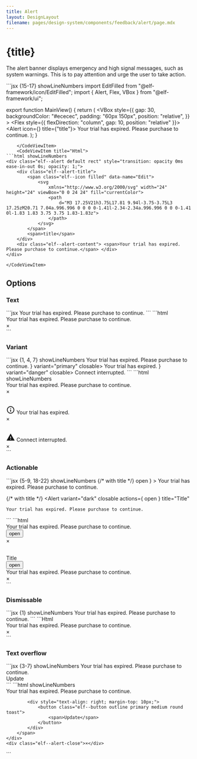 ```yaml
---
title: Alert
layout: DesignLayout
filename: pages/design-system/components/feedback/alert/page.mdx
---
```



# {title}

The alert banner displays emergency and high signal messages, such as system warnings. This is to pay attention and urge the user to take action.


<MainView />

<CodeView>
    <CodeViewItem title="Sapa">
```jsx {15-17} showLineNumbers
import EditFilled from "@elf-framework/icon/EditFilled";
import { Alert, Flex, VBox } from "@elf-framework/ui";

export function MainView() {
  return (
    <VBox
      style={{
        gap: 30,
        backgroundColor: "#ececec",
        padding: "60px 150px",
        position: "relative",
      }}
    >
      <Flex style={{ flexDirection: "column", gap: 10, position: "relative" }}>
        <Alert icon={<EditFilled />} title={"title"}>
          Your trial has expired. Please purchase to continue.
        </Alert>
      </Flex>
    </VBox>
  );
}

```
    </CodeViewItem>
    <CodeViewItem title="Html">
```html showLineNumbers
<div class="elf--alert default rect" style="transition: opacity 0ms ease-in-out 0s; opacity: 1;">
    <div class="elf--alert-title">
        <span class="elf--icon filled" data-name="Edit">
            <svg
                xmlns="http://www.w3.org/2000/svg" width="24" height="24" viewBox="0 0 24 24" fill="currentColor">
                <path
                    d="M3 17.25V21h3.75L17.81 9.94l-3.75-3.75L3 17.25zM20.71 7.04a.996.996 0 0 0 0-1.41l-2.34-2.34a.996.996 0 0 0-1.41 0l-1.83 1.83 3.75 3.75 1.83-1.83z">
                </path>
            </svg>
        </span> 
        <span>title</span> 
    </div>
    <div class="elf--alert-content"> <span>Your trial has expired. Please purchase to continue.</span> </div>
</div>

```
    </CodeViewItem>
</CodeView>

## Options 


### Text

<TextView />

<CodeView>
    <CodeViewItem title="Sapa">
```jsx
<Alert variant="dark" closable>
    Your trial has expired. Please purchase to continue.
</Alert>
```
    </CodeViewItem>
    <CodeViewItem title="Html">
```html
<div class="elf--alert dark closable rect" style="transition: opacity 0ms ease-in-out 0s; opacity: 1;">
    <div class="elf--alert-content"> <span>Your trial has expired. Please purchase to continue.</span> </div>
    <div class="elf--alert-close">×</div>
</div>
```
    </CodeViewItem>

</CodeView>

### Variant

<VariantView />


<CodeView>
    <CodeViewItem title="Sapa">
```jsx {1, 4, 7} showLineNumbers
<Alert variant="dark" closable>
    Your trial has expired. Please purchase to continue.
</Alert>
<Alert icon={<InfoOutlined />} variant="primary" closable>
    Your trial has expired.
</Alert>
<Alert icon={<WarningFilled />} variant="danger" closable>
    Connect interrupted.
</Alert>
```
    </CodeViewItem>
    <CodeViewItem title="Html">
```html showLineNumbers
<div style="display: flex; gap: 30px; flex-direction: column;">
    <div class="elf--alert dark closable rect" style="transition: opacity 0ms ease-in-out 0s; opacity: 1;">
        <div class="elf--alert-content"> <span>Your trial has expired. Please purchase to continue.</span> </div>
        <div class="elf--alert-close">×</div>
    </div>
    <div class="elf--alert primary closable rect" style="transition: opacity 0ms ease-in-out 0s; opacity: 1;">
        <div class="elf--alert-content"><span class="elf--icon outlined" data-name="Info"><svg
                    xmlns="http://www.w3.org/2000/svg" width="24" height="24" viewBox="0 0 24 24" fill="currentColor">
                    <path
                        d="M11 7h2v2h-2zm0 4h2v6h-2zm1-9C6.48 2 2 6.48 2 12s4.48 10 10 10 10-4.48 10-10S17.52 2 12 2zm0 18c-4.41 0-8-3.59-8-8s3.59-8 8-8 8 3.59 8 8-3.59 8-8 8z">
                    </path>
                </svg></span> <span>Your trial has expired.</span> </div>
        <div class="elf--alert-close">×</div>
    </div>
    <div class="elf--alert danger closable rect" style="transition: opacity 0ms ease-in-out 0s; opacity: 1;">
        <div class="elf--alert-content"><span class="elf--icon filled" data-name="Warning"><svg
                    xmlns="http://www.w3.org/2000/svg" width="24" height="24" viewBox="0 0 24 24" fill="currentColor">
                    <path d="M1 21h22L12 2 1 21zm12-3h-2v-2h2v2zm0-4h-2v-4h2v4z"></path>
                </svg></span> <span>Connect interrupted.</span> </div>
        <div class="elf--alert-close">×</div>
    </div>
</div>
```
    </CodeViewItem>    
</CodeView>



### Actionable

<ActionableView />

<CodeView>
    <CodeViewItem title="Sapa">
```jsx {5-9, 18-22} showLineNumbers
{/* with title */}
<Alert
    variant="dark"
    closable
    actions={
        <RoundButton outline place="toast">
            open
        </RoundButton>
    }
>
    Your trial has expired. Please purchase to continue.
</Alert>

{/* with title */}
<Alert
    variant="dark"
    closable
    actions={
        <RoundButton outline place="toast">
        open
        </RoundButton>
    }
    title="Title"
>
    Your trial has expired. Please purchase to continue.
</Alert>
```
    </CodeViewItem>
    <CodeViewItem title="Html">
```html
<div style="display: flex; gap: 30px; flex-direction: column;">
    <div class="elf--alert dark closable rect" style="transition: opacity 0ms ease-in-out 0s; opacity: 1;">
        <div class="elf--alert-content"> <span>Your trial has expired. Please purchase to continue.</span>
            <div class="elf--alert-actions"><button
                    class="elf--button outline default medium round toast"><span>open</span></button></div>
        </div>
        <div class="elf--alert-close">×</div>
    </div>
    <div class="elf--alert dark closable rect" style="transition: opacity 0ms ease-in-out 0s; opacity: 1;">
        <div class="elf--alert-title"> <span>Title</span>
            <div class="elf--alert-actions"><button
                    class="elf--button outline default medium round toast"><span>open</span></button></div>
        </div>
        <div class="elf--alert-content"> <span>Your trial has expired. Please purchase to continue.</span> </div>
        <div class="elf--alert-close">×</div>
    </div>
</div>
```
    </CodeViewItem>    
</CodeView>

### Dismissable 

<DismissableView />

<CodeView>
    <CodeViewItem title="Sapa">
```jsx {1} showLineNumbers
<Alert variant="dark" dismissable closable>
    Your trial has expired. Please purchase to continue.
</Alert>
```
    </CodeViewItem>
    <CodeViewItem title="Html">
```Html
<div class="elf--alert dark closable rect dismissable" style="transition: opacity 0ms ease-in-out 0s; opacity: 1;">
    <div class="elf--alert-content"> <span>Your trial has expired. Please purchase to continue.</span> </div>
    <div class="elf--alert-close">×</div>
</div>
```
    </CodeViewItem>    
</CodeView>

### Text overflow

<TextOverflowView />

<CodeView>
    <CodeViewItem title="Sapa">
```jsx {3-7} showLineNumbers
<Alert variant="dark" closable>
    Your trial has expired. Please purchase to continue.
    <div style={{ textAlign: "right", marginTop: 10 }}>
        <RoundButton outline variant="primary" place="toast">
            Update
        </RoundButton>
    </div>
</Alert>
```
    </CodeViewItem>
    <CodeViewItem title="Html">
```html showLineNumbers
<div class="elf--alert dark closable rect" style="transition: opacity 0ms ease-in-out 0s; opacity: 1;">
    <div class="elf--alert-content"> 
        <span>
            Your trial has expired. Please purchase to continue.
            
            <div style="text-align: right; margin-top: 10px;">
                <button class="elf--button outline primary medium round toast">
                    <span>Update</span>
                </button>
            </div>
        </span>
    </div>
    <div class="elf--alert-close">×</div>
</div>
```
    </CodeViewItem>    
</CodeView>
